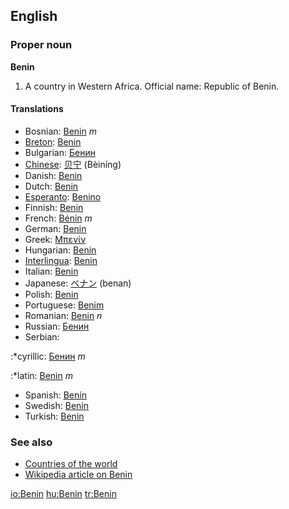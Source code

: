 ==English==
===Proper noun===
'''Benin'''

#A country in Western Africa. Official name: Republic of Benin.

====Translations====
*Bosnian: [[Benin]] ''m''
*[[Breton]]: [[Benin]]
*Bulgarian: [[Бенин]]
*[[Chinese]]: [[贝宁]] (Bèiníng)
*Danish: [[Benin]]
*Dutch: [[Benin]]
*[[Esperanto]]: [[Benino]]
*Finnish: [[Benin]]
*French: [[Bénin]] ''m''
*German: [[Benin]]
*Greek: [[Μπενίν]]
*Hungarian: [[Benin]]
*[[Interlingua]]: [[Benin]]
*Italian: [[Benin]]
*Japanese: [[ベナン]] (benan)
*Polish: [[Benin]]
*Portuguese: [[Benim]]
*Romanian: [[Benin]] ''n''
*Russian: [[Бенин]]
*Serbian:
:*cyrillic: [[Бенин]] ''m''
:*latin: [[Benin]] ''m''
*Spanish: [[Benín]]
*Swedish: [[Benin]]
*Turkish: [[Benin]]

===See also===
*[[Countries of the world]]
*[[w:Benin|Wikipedia article on Benin]]

[[io:Benin]]
[[hu:Benin]]
[[tr:Benin]]